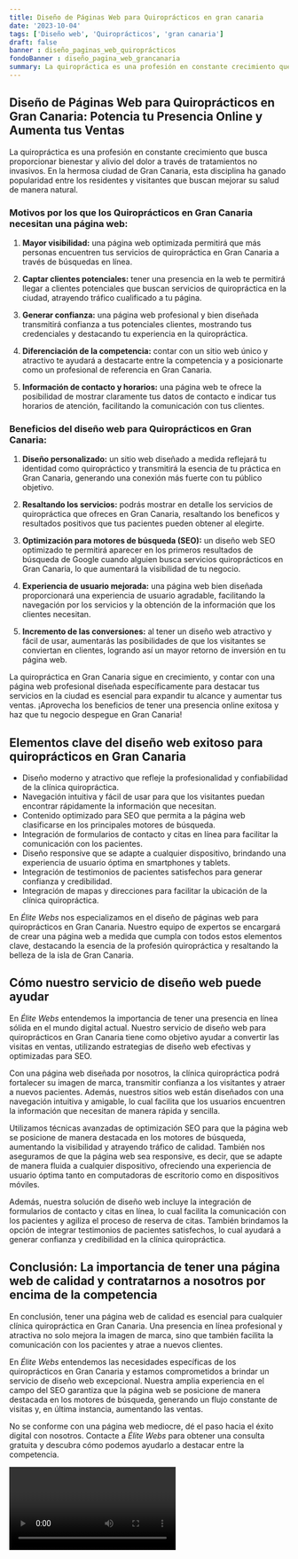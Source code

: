 ```yaml
---
title: Diseño de Páginas Web para Quiroprácticos en gran canaria
date: '2023-10-04'
tags: ['Diseño web', 'Quiroprácticos', 'gran canaria']
draft: false
banner : diseño_paginas_web_quiroprácticos
fondoBanner : diseño_pagina_web_grancanaria
summary: La quiropráctica es una profesión en constante crecimiento que busca proporcionar bienestar y alivio del dolor a través de tratamientos no invasivos. En la hermosa ciudad de Gran Canaria, esta disciplina ha ganado popularidad entre los residentes y visitantes que buscan mejorar su salud de manera natural. 
---
```


## Diseño de Páginas Web para Quiroprácticos en Gran Canaria: Potencia tu Presencia Online y Aumenta tus Ventas

La quiropráctica es una profesión en constante crecimiento que busca proporcionar bienestar y alivio del dolor a través de tratamientos no invasivos. En la hermosa ciudad de Gran Canaria, esta disciplina ha ganado popularidad entre los residentes y visitantes que buscan mejorar su salud de manera natural. 

### Motivos por los que los Quiroprácticos en Gran Canaria necesitan una página web:

1. **Mayor visibilidad:** una página web optimizada permitirá que más personas encuentren tus servicios de quiropráctica en Gran Canaria a través de búsquedas en línea. 

2. **Captar clientes potenciales:** tener una presencia en la web te permitirá llegar a clientes potenciales que buscan servicios de quiropráctica en la ciudad, atrayendo tráfico cualificado a tu página.

3. **Generar confianza:** una página web profesional y bien diseñada transmitirá confianza a tus potenciales clientes, mostrando tus credenciales y destacando tu experiencia en la quiropráctica.

4. **Diferenciación de la competencia:** contar con un sitio web único y atractivo te ayudará a destacarte entre la competencia y a posicionarte como un profesional de referencia en Gran Canaria.

5. **Información de contacto y horarios:** una página web te ofrece la posibilidad de mostrar claramente tus datos de contacto e indicar tus horarios de atención, facilitando la comunicación con tus clientes.

### Beneficios del diseño web para Quiroprácticos en Gran Canaria:

1. **Diseño personalizado:** un sitio web diseñado a medida reflejará tu identidad como quiropráctico y transmitirá la esencia de tu práctica en Gran Canaria, generando una conexión más fuerte con tu público objetivo.

2. **Resaltando los servicios:** podrás mostrar en detalle los servicios de quiropráctica que ofreces en Gran Canaria, resaltando los beneficos y resultados positivos que tus pacientes pueden obtener al elegirte.

3. **Optimización para motores de búsqueda (SEO):** un diseño web SEO optimizado te permitirá aparecer en los primeros resultados de búsqueda de Google cuando alguien busca servicios quiroprácticos en Gran Canaria, lo que aumentará la visibilidad de tu negocio.

4. **Experiencia de usuario mejorada:** una página web bien diseñada proporcionará una experiencia de usuario agradable, facilitando la navegación por los servicios y la obtención de la información que los clientes necesitan.

5. **Incremento de las conversiones:** al tener un diseño web atractivo y fácil de usar, aumentarás las posibilidades de que los visitantes se conviertan en clientes, logrando así un mayor retorno de inversión en tu página web.

La quiropráctica en Gran Canaria sigue en crecimiento, y contar con una página web profesional diseñada específicamente para destacar tus servicios en la ciudad es esencial para expandir tu alcance y aumentar tus ventas. ¡Aprovecha los beneficios de tener una presencia online exitosa y haz que tu negocio despegue en Gran Canaria!

<GifSeo />

<Cta />

## Elementos clave del diseño web exitoso para quiroprácticos en Gran Canaria

- Diseño moderno y atractivo que refleje la profesionalidad y confiabilidad de la clínica quiropráctica.
- Navegación intuitiva y fácil de usar para que los visitantes puedan encontrar rápidamente la información que necesitan.
- Contenido optimizado para SEO que permita a la página web clasificarse en los principales motores de búsqueda.
- Integración de formularios de contacto y citas en línea para facilitar la comunicación con los pacientes.
- Diseño responsive que se adapte a cualquier dispositivo, brindando una experiencia de usuario óptima en smartphones y tablets.
- Integración de testimonios de pacientes satisfechos para generar confianza y credibilidad.
- Integración de mapas y direcciones para facilitar la ubicación de la clínica quiropráctica.

En *Élite Webs* nos especializamos en el diseño de páginas web para quiroprácticos en Gran Canaria. Nuestro equipo de expertos se encargará de crear una página web a medida que cumpla con todos estos elementos clave, destacando la esencia de la profesión quiropráctica y resaltando la belleza de la isla de Gran Canaria.

## Cómo nuestro servicio de diseño web puede ayudar

En *Élite Webs* entendemos la importancia de tener una presencia en línea sólida en el mundo digital actual. Nuestro servicio de diseño web para quiroprácticos en Gran Canaria tiene como objetivo ayudar a convertir las visitas en ventas, utilizando estrategias de diseño web efectivas y optimizadas para SEO.

Con una página web diseñada por nosotros, la clínica quiropráctica podrá fortalecer su imagen de marca, transmitir confianza a los visitantes y atraer a nuevos pacientes. Además, nuestros sitios web están diseñados con una navegación intuitiva y amigable, lo cual facilita que los usuarios encuentren la información que necesitan de manera rápida y sencilla.

Utilizamos técnicas avanzadas de optimización SEO para que la página web se posicione de manera destacada en los motores de búsqueda, aumentando la visibilidad y atrayendo tráfico de calidad. También nos aseguramos de que la página web sea responsive, es decir, que se adapte de manera fluida a cualquier dispositivo, ofreciendo una experiencia de usuario óptima tanto en computadoras de escritorio como en dispositivos móviles.

Además, nuestra solución de diseño web incluye la integración de formularios de contacto y citas en línea, lo cual facilita la comunicación con los pacientes y agiliza el proceso de reserva de citas. También brindamos la opción de integrar testimonios de pacientes satisfechos, lo cual ayudará a generar confianza y credibilidad en la clínica quiropráctica.

## Conclusión: La importancia de tener una página web de calidad y contratarnos a nosotros por encima de la competencia

En conclusión, tener una página web de calidad es esencial para cualquier clínica quiropráctica en Gran Canaria. Una presencia en línea profesional y atractiva no solo mejora la imagen de marca, sino que también facilita la comunicación con los pacientes y atrae a nuevos clientes.

En *Élite Webs* entendemos las necesidades específicas de los quiroprácticos en Gran Canaria y estamos comprometidos a brindar un servicio de diseño web excepcional. Nuestra amplia experiencia en el campo del SEO garantiza que la página web se posicione de manera destacada en los motores de búsqueda, generando un flujo constante de visitas y, en última instancia, aumentando las ventas.

No se conforme con una página web mediocre, dé el paso hacia el éxito digital con nosotros. Contacte a *Élite Webs* para obtener una consulta gratuita y descubra cómo podemos ayudarlo a destacar entre la competencia.

<Video />

<CtaBot job='Quiroprácticos' city='gran canaria'/>

<Gmaps query='gran canaria+españa+maps' />